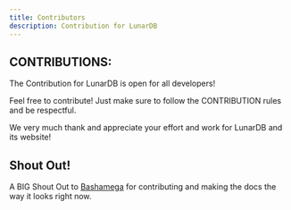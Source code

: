 ```yaml
---
title: Contributors
description: Contribution for LunarDB
---
```


## CONTRIBUTIONS:

The Contribution for LunarDB is open for all developers! 

Feel free to contribute! Just make sure to follow the CONTRIBUTION rules and be respectful.

We very much thank and appreciate your effort and work for LunarDB and its website!

## Shout Out!

A BIG Shout Out to [Bashamega](https://github.com/Bashamega) for contributing and making the docs
the way it looks right now.
